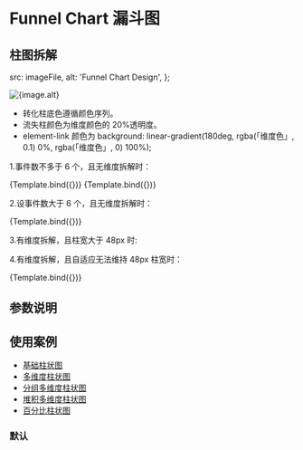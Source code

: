 
# Funnel Chart 漏斗图

## 柱图拆解

  src: imageFile,
  alt: 'Funnel Chart Design',
};

<img src={image.src} alt={image.alt} />

- 转化柱底色遵循颜色序列。
- 流失柱颜色为维度颜色的 20%透明度。
- element-link 颜色为 background: linear-gradient(180deg, rgba(「维度色」, 0.1) 0%, rgba(「维度色」, 0) 100%);

<ArgsTable of={Funnel} />


1.事件数不多于 6 个，且无维度拆解时：

<Canvas>
  <Story
    id="charts-漏斗图-funnel--funnel-with-3-columns"
    name={FunnelWith3Columns.storyName}
    args={FunnelWith3Columns.args}
  >
    {Template.bind({})}
  </Story>
</Canvas>

<Canvas>
  <Story
    id="charts-漏斗图-funnel--funnel-with-6-columns"
    name={FunnelWith6Columns.storyName}
    args={FunnelWith6Columns.args}
  >
    {Template.bind({})}
  </Story>
</Canvas>

2.设事件数大于 6 个，且无维度拆解时：

<Canvas>
  <Story
    id="charts-漏斗图-funnel--funnel-with-7-columns"
    name={FunnelWith7Columns.storyName}
    args={FunnelWith7Columns.args}
  >
    {Template.bind({})}
  </Story>
</Canvas>

3.有维度拆解，且柱宽大于 48px 时:

4.有维度拆解，且自适应无法维持 48px 柱宽时：

<Canvas>
  <Story id="charts-漏斗图-funnel--funnel-with-group" name={FunnelWithGroup.storyName} args={FunnelWithGroup.args}>
    {Template.bind({})}
  </Story>
</Canvas>

## 参数说明

## 使用案例

- [基础柱状图](/story/charts-柱状图-column-chart--column-with-one)
- [多维度柱状图](/story/charts-柱状图-column-chart--column-with-multi)
- [分组多维度柱状图](/story/charts-柱状图-column-chart--column-with-group)
- [堆积多维度柱状图](/story/charts-柱状图-column-chart--stacking-diagram-column)
- [百分比柱状图](/story/charts-柱状图-column-chart--percent-column)

### 默认
